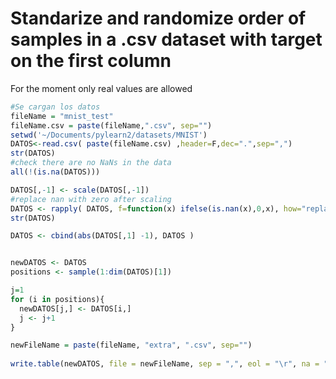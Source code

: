 Standarize and randomize order of samples in a .csv dataset with target on the first column
========================================================

For the moment only real values are allowed

```r
#Se cargan los datos
fileName = "mnist_test"
fileName.csv = paste(fileName,".csv", sep="")
setwd('~/Documents/pylearn2/datasets/MNIST')
DATOS<-read.csv( paste(fileName.csv) ,header=F,dec=".",sep=",")
str(DATOS)
#check there are no NaNs in the data
all(!(is.na(DATOS)))
```


```r
DATOS[,-1] <- scale(DATOS[,-1])
#replace nan with zero after scaling
DATOS <- rapply( DATOS, f=function(x) ifelse(is.nan(x),0,x), how="replace" )
str(DATOS)
```


```r
DATOS <- cbind(abs(DATOS[,1] -1), DATOS )


```

```r

```


```r
newDATOS <- DATOS
positions <- sample(1:dim(DATOS)[1])

j=1
for (i in positions){
  newDATOS[j,] <- DATOS[i,]
  j <- j+1
}
```


```r

newFileName = paste(fileName, "extra", ".csv", sep="")
                
write.table(newDATOS, file = newFileName, sep = ",", eol = "\r", na = "NA", dec = ".", row.names = FALSE, col.names = TRUE)
```


